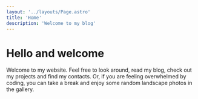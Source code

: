 ```yaml
---
layout: '../layouts/Page.astro'
title: 'Home'
description: 'Welcome to my blog'
---
```



# Hello and welcome

<ImageRandom />

Welcome to my website. Feel free to look around, read my blog, check out my projects and find my contacts. Or, if you are feeling overwhelmed by coding, you can take a break and enjoy some random landscape photos in the gallery.
